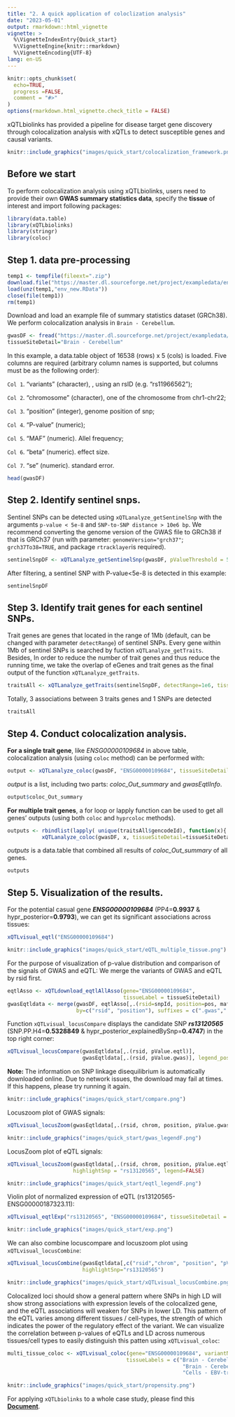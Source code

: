 ```yaml
---
title: "2. A quick application of coloclization analysis"
date: "2023-05-01"
output: rmarkdown::html_vignette
vignette: >
  %\VignetteIndexEntry{Quick_start}
  %\VignetteEngine{knitr::rmarkdown}
  %\VignetteEncoding{UTF-8}
lang: en-US
---
```


```r
knitr::opts_chunk$set(
  echo=TRUE,
  progress =FALSE,
  comment = "#>"
)
options(rmarkdown.html_vignette.check_title = FALSE)
```

xQTLbiolinks has provided a pipeline for disease target gene discovery through colocalization analysis with xQTLs to detect susceptible genes and causal variants.
```r
knitr::include_graphics("images/quick_start/colocalization_framework.png")
```

## Before we start

To perform colocalization analysis using xQTLbiolinks, users need to provide their own **GWAS summary statistics data**, specify the **tissue** of interest and import following packages:

```r
library(data.table)
library(xQTLbiolinks)
library(stringr)
library(coloc)
```

## Step 1. data pre-processing



```r
temp1 <- tempfile(fileext=".zip")
download.file("https://master.dl.sourceforge.net/project/exampledata/env_new.zip", temp1)
load(unz(temp1,"env_new.RData"))
close(file(temp1))
rm(temp1)
```

Download and load an example file of summary statistics dataset (GRCh38). We perform colocalization analysis in `Brain - Cerebellum`.

```r
gwasDF <- fread("https://master.dl.sourceforge.net/project/exampledata/gwasDFsub.txt")
tissueSiteDetail="Brain - Cerebellum"
```

In this example, a data.table object of 16538 (rows) x 5 (cols) is loaded. Five columns are required (arbitrary column names is supported, but columns must be as the following order):

`Col 1`. "variants" (character), , using an rsID (e.g. "rs11966562");

`Col 2`. "chromosome" (character), one of the chromosome from chr1-chr22;

`Col 3`. "position" (integer), genome position of snp;

`Col 4`. "P-value" (numeric);

`Col 5`. "MAF" (numeric). Allel frequency;

`Col 6`. "beta" (numeric). effect size.

`Col 7`. "se" (numeric). standard error.

```r
head(gwasDF)
```

## Step 2. Identify sentinel snps.

Sentinel SNPs can be detected using `xQTLanalyze_getSentinelSnp` with the arguments `p-value < 5e-8` and `SNP-to-SNP distance > 10e6 bp`. We recommend converting the genome version of the GWAS file to GRCh38 if that is GRCh37 (run with parameter: `genomeVersion="grch37"`; `grch37To38=TRUE`, and package `rtracklayer`is required).

```r
sentinelSnpDF <- xQTLanalyze_getSentinelSnp(gwasDF, pValueThreshold = 5e-08)
```

After filtering, a sentinel SNP with P-value\<5e-8 is detected in this example:

```r
sentinelSnpDF
```

## Step 3. Identify trait genes for each sentinel SNPs.

Trait genes are genes that located in the range of 1Mb (default, can be changed with parameter `detectRange`) of sentinel SNPs. Every gene within 1Mb of sentinel SNPs is searched by fuction `xQTLanalyze_getTraits`. Besides, In order to reduce the number of trait genes and thus reduce the running time, we take the overlap of eGenes and trait genes as the final output of the function `xQTLanalyze_getTraits`.

```r
traitsAll <- xQTLanalyze_getTraits(sentinelSnpDF, detectRange=1e6, tissueSiteDetail=tissueSiteDetail)
```

Totally, 3 associations between 3 traits genes and 1 SNPs are detected

```r
traitsAll
```

## Step 4. Conduct colocalization analysis.

**For a single trait gene**, like *ENSG00000109684* in above table, colocalization analysis (using `coloc` method) can be performed with:

```r
output <- xQTLanalyze_coloc(gwasDF, "ENSG00000109684", tissueSiteDetail=tissueSiteDetail) # using gene symbol
```

*output* is a list, including two parts: *coloc_Out_summary* and *gwasEqtlInfo*.

```r
output$coloc_Out_summary
```

**For multiple trait genes**, a for loop or lapply function can be used to get all genes' outputs (using both `coloc` and `hyprcoloc` methods).

```r
outputs <- rbindlist(lapply( unique(traitsAll$gencodeId), function(x){ # using gencode ID.
           xQTLanalyze_coloc(gwasDF, x, tissueSiteDetail=tissueSiteDetail, method = "Both")$colocOut }))
```

*outputs* is a data.table that combined all results of *coloc_Out_summary* of all genes.

```r
outputs
```

## Step 5. Visualization of the results.

For the potential casual gene ***ENSG00000109684*** (PP4=**0.9937** & hypr_posterior=**0.9793**), we can get its significant associations across tissues:

```r
xQTLvisual_eqtl("ENSG00000109684")
```

```r
knitr::include_graphics("images/quick_start/eQTL_multiple_tissue.png")
```


For the purpose of visualization of p-value distribution and comparison of the signals of GWAS and eQTL: We merge the variants of GWAS and eQTL by rsid first.

```r
eqtlAsso <- xQTLdownload_eqtlAllAsso(gene="ENSG00000109684", 
                                     tissueLabel = tissueSiteDetail)
gwasEqtldata <- merge(gwasDF, eqtlAsso[,.(rsid=snpId, position=pos, maf, pValue)],
                      by=c("rsid", "position"), suffixes = c(".gwas",".eqtl"))
```


Function `xQTLvisual_locusCompare` displays the candidate SNP ***rs13120565*** (SNP.PP.H4=**0.5328849** & hypr_posterior_explainedBySnp=**0.4747**) in the top right corner:
```r
xQTLvisual_locusCompare(gwasEqtldata[,.(rsid, pValue.eqtl)], 
                        gwasEqtldata[,.(rsid, pValue.gwas)], legend_position = "bottomright")
```
**Note: **The information on SNP linkage disequilibrium is automatically downloaded online. Due to network issues, the download may fail at times. If this happens, please try running it again.

```r
knitr::include_graphics("images/quick_start/compare.png")
```

Locuszoom plot of GWAS signals:

```r
xQTLvisual_locusZoom(gwasEqtldata[,.(rsid, chrom, position, pValue.gwas)], legend=FALSE)
```

```r
knitr::include_graphics("images/quick_start/gwas_legendF.png")
```

LocusZoom plot of eQTL signals:

```r
xQTLvisual_locusZoom(gwasEqtldata[,.(rsid, chrom, position, pValue.eqtl)], 
                     highlightSnp = "rs13120565", legend=FALSE)
```

```r
knitr::include_graphics("images/quick_start/eqtl_legendF.png")
```

Violin plot of normalized expression of eQTL (rs13120565-ENSG00000187323.11):

```r
xQTLvisual_eqtlExp("rs13120565", "ENSG00000109684", tissueSiteDetail = tissueSiteDetail)
```

```r
knitr::include_graphics("images/quick_start/exp.png")
```

We can also combine locuscompare and locuszoom plot using `xQTLvisual_locusCombine`:

```r
xQTLvisual_locusCombine(gwasEqtldata[,c("rsid","chrom", "position", "pValue.gwas", "pValue.eqtl")], 
                        highlightSnp="rs13120565")
```

```r
knitr::include_graphics("images/quick_start/xQTLvisual_locusCombine.png")
```

Colocalized loci should show a general pattern where SNPs in high LD will show strong associations with expression levels of the colocalized gene, and the eQTL associations will weaken for SNPs in lower LD. This pattern of the eQTL varies among different tissues / cell-types, the strength of which indicates the power of the regulatory effect of the variant. We can visualize the correlation between p-values of eQTLs and LD across numerous tissues/cell types to easily distinguish this patten using `xQTLvisual_coloc`:

```r
multi_tissue_coloc <- xQTLvisual_coloc(gene="ENSG00000109684", variantName="rs13120565", 
                                      tissueLabels = c("Brain - Cerebellar Hemisphere", 
                                                        "Brain - Cerebellum", "Thyroid", "Lung",
                                                        "Cells - EBV-transformed lymphocytes"))
```

```r
knitr::include_graphics("images/quick_start/propensity.png")
```

For applying `xQTLbiolinks` to a whole case study, please find this [**Document**](https://dingruofan.github.io/xQTLbiolinks/articles/Colocalization_analysis_with_xQTLbiolinks.html).
